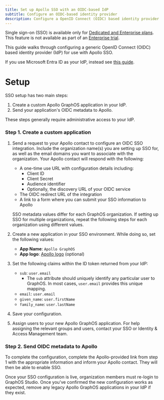 ```yaml
---
title: Set up Apollo SSO with an OIDC-based IdP
subtitle: Configure an OIDC-based identity provider
description: Configure a OpenID Connect (OIDC) based identity provider as your Apollo GraphOS organization's SSO provider.
---
```


<PremiumFeature>

Single sign-on (SSO) is available only for [Dedicated and Enterprise plans](https://www.apollographql.com/pricing#security).
This feature is not available as part of an [Enterprise trial](../plans/#enterprise-trials).

</PremiumFeature>

<SSOPreviewNotice />

This guide walks through configuring a generic OpenID Connect (OIDC) based identity provider (IdP) for use with Apollo SSO.

If you use Microsoft Entra ID as your IdP, instead see [this guide](./microsoft-entra-id-integration-oidc-guide/).

<SSOMigrationNotice />

# Setup

SSO setup has two main steps:

1. Create a custom Apollo GraphOS application in your IdP.
2. Send your application's OIDC metadata to Apollo.

These steps generally require administrative access to your IdP.

### Step 1. Create a custom application

1. Send a request to your Apollo contact to configure an OIDC SSO integration. Include the organization name(s) you are setting up SSO for, as well as the email domains you want to associate with the organization. Your Apollo contact will respond with the following:

   - A one-time use URL with configuration details including:
     - Client ID
     - Client Secret
     - Audience identifier
     - Optionally, the discovery URL of your OIDC service
   - The OIDC redirect URL of the integration
   - A link to a form where you can submit your SSO information to Apollo

   <Note>

   SSO metadata values differ for each GraphOS organization. If setting up SSO for multiple organizations, repeat the following steps for each organization using different values.

   </Note>

2. Create a new application in your SSO environment. While doing so, set the following values:

   - **App Name**: `Apollo GraphOS`
   - **App logo**: [Apollo logo](../../img/sso/apollo-sk-logo.png) (optional)

3. Set the following claims within the ID token returned from your IdP:

   - `sub`: `user.email`
     - The `sub` attribute should uniquely identify any particular user to GraphOS. In most cases, `user.email` provides this unique mapping.
   - `email`: `user.email`
   - `given_name`: `user.firstName`
   - `family_name`: `user.lastName`

4. Save your configuration.

5. Assign users to your new Apollo GraphOS application. For help assigning the relevant groups and users, contact your SSO or Identity & Access Management team.

### Step 2. Send OIDC metadata to Apollo

To complete the configuration, complete the Apollo-provided link from step 1 with the appropriate information and inform your Apollo contact. They will then be able to enable SSO.

Once your SSO configuration is live, organization members must re-login to GraphOS Studio. Once you've confirmed the new configuration works as expected, remove any legacy Apollo GraphOS applications in your IdP if they exist.
